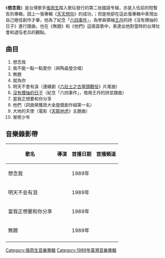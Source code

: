 {{fansite|time=2021-08-31}}
{{Unreferenced|time=2021-08-30T02:01:34+00:00}}
{{Album infobox | <!-- See Wikipedia:WikiProject_Albums -->
|  Name        = 想念我
|  Type        = [[專輯|專輯]]
|  Artist      = [[張雨生|張雨生]]
|  Cover       = NMissMe-cover.gif
|  Background  = 
|  Released    = [[1989年音樂專輯|1989年7月17日]]
|  Recorded    = 
|  Genre       = [[華語流行音樂|華語流行音樂]]
|  Label       = [[飛碟唱片|飛碟唱片]]
|  Last album  = [[天天想你_(张雨生专辑)|天天想你]]<br />（1988）
|  This album  = '''想念我'''<br />（1989）
|  Next album  = [[張雨生創作專輯|張雨生創作專輯]]<br />（1992）
}}

《'''想念我'''》是台灣歌手[[張雨生|張雨生]]踏入歌坛發行的第二张國語专辑，亦是入伍前的短暫告別專輯，因上一張專輯《[[天天想你_(張雨生專輯)|天天想你]]》的成功，{{Citation needed|使張雨生成為當時最當紅的年輕偶像|time=2021-08-30T01:54:44+00:00}}；但是他卻在這此張專輯中表現出自己極佳創作才華，他為了紀念「[[六四事件|六四事件]]」，為學員領袖[[王丹|王丹]]的詩《沒有煙抽的日子》進行譜曲，也在《無題》和《他們》這兩首歌中，表達出他對當時的台灣社會和退伍老兵的觀點。

== 曲目 ==
#想念我     
#我不能一點一點愛你（與陶晶瑩合唱）
#無題      
#就為你     
#明天不會有淚（連續劇《[[六壯士之古寧頭戰役|六壯士之古寧頭戰役]]》片尾曲）
#[[沒有煙抽的日子|沒有煙抽的日子]]（紀念「六四事件」，借用王丹的詩並譜曲）   
#當我正想要和你分享    
#他們（詞曲榮獲政大金旋獎創作組第一名）
#大地的天使（電影《[[天龍地虎|天龍地虎]]》主題曲）
#冒險少年

== 音樂錄影帶 ==
{| class="wikitable"
! 歌名 !! 導演 !! 首播日期 !! 首播頻道
|-
|想念我 ||||1989年||
|-
|明天不会有泪 ||||1989年||
|-
|當我正想要和你分享 ||||1989年||
|-  
|無題 ||||1989年||
|-
|}                         
{{張雨生}}
{{六四事件}}     
{{album-stub}}

[[Category:張雨生音樂專輯|Category:張雨生音樂專輯]]
[[Category:1989年臺灣音樂專輯|Category:1989年臺灣音樂專輯]]